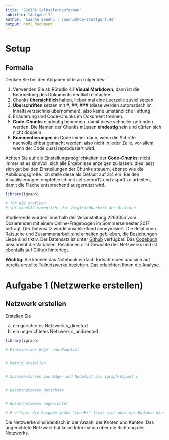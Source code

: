 ```yaml
---
title: "226305 Selbstlernaufgaben"
subtitle: "Aufgabe 1"
author: "Swaran Sandhu | sandhu@hdm-stuttgart.de"
output: html_document
---
```


# Setup

## Formalia

Denken Sie bei den Abgaben bitte an folgendes:

1.  Verwenden Sie ab RStudio 4.1 **Visual Markdown**, dann ist die
    Bearbeitung des Dokuments deutlich einfacher.
2.  Chunks **übersichtlich** halten, lieber mal eine Leerzeile zuviel
    setzen.
3.  **Überschriften** setzen mit #, ##, \### (diese werden automatisch
    im Inhaltsverzeichnis übernommen), also keine umständliche Fettung
4.  Erläuterung und Code-Chunks im Dokument trennen.
5.  **Code-Chunks** eindeutig benennen, damit diese schneller gefunden
    werden. Die Namen der Chunks müssen **eindeutig** sein und dürfen
    sich nicht doppeln.
6.  **Kommentierungen** im Code immer dann, wenn die Schritte
    nachvollziehbar gemacht werden: also nicht in jeder Zeile, vor allem
    wenn der Code quasi reproduziert wird.

Achten Sie auf die Einstellungsmöglichkeiten der **Code-Chunks**: nicht
immer ist es sinnvoll, sich alle Ergebnisse anzeigen zu lassen: dies
lässt sich gut bei den Einstellungen der Chunks steuern, ebenso wie die
Abbildungsgröße. Ich stelle diese als Default auf 3:4 ein. Bei den
Visualisierungen empfehle ich mit set.seed=12 und asp=0 zu arbeiten,
damit die Fläche entsprechend ausgenutzt wird.

```r
library(igraph)

# für die Grafiken
# set.seed=12 ermöglicht die Vergleichbarkeit der Grafiken
```

Studierende wurden innerhalb der Veranstaltung 226305a vom Dozierenden
mit einem Online-Fragebogen im Sommersemester 2017 befragt. Der
Datensatz wurde anschließend anonymisiert. Die Relationen Ratsuche und
Zusammenarbeit sind erhalten geblieben, die Beziehungen Liebe sind
fiktiv. Der Datensatz ist unter
[Github](https://github.com/hdm-crpr/226305/tree/master/data/crpr2)
verfügbar. Das
[Codebuch](https://github.com/hdm-crpr/226305/blob/master/data/crpr2/codebuch.md)
beschreibt die Variablen, Relationen und Gewichte des Netzwerks und ist
ebenfalls auf Github hinterlegt.

**Wichtig**: Sie können das Notebook einfach fortschreiben und sich auf
bereits erstellte Teilnetzwerke beziehen. Das erleichtert Ihnen die
Analyse.

# Aufgabe 1 (Netzwerke erstellen)

## Netzwerk erstellen

Erstellen Sie

a)  ein gerichtetes Netzwerk s_directed\
b)  ein ungerichtetes Netzwerk s_undirected

```r

library(igraph)

# Einlesen der Edge- und Nodelist


# Matrix erstellen


# Zusammenführen von Edge- und Nodelist als igraph-Objekt s


# Gesamtnetzwerk gerichtet


# Gesamtnetzwerk ungerichtet

```

```r

# Pro-Tipp: die Ausgabe jedes "chunks" lässt sich über das Rädchen direkt unter der Chunk-Beschreibung einstellen. Hier habe ich die Bildfläche auf 4 auf 6 Inches eingestellt, d.h. das Netzwerk wird automatisch auf eine Fläche von 4 auf 6 Inches geplottet. Für den Anfang empfehle ich immer bei Netzwerken bis 50 Knoten mit dem Kamada-Kawai Algorithmus zu arbeiten, weil hier die Knoten immer an die gleiche Position gesetzt werden und wir dadurch Abweichungen besser erkennen können.


```

Die Netzwerke sind identisch in der Anzahl der Knoten und Kanten. Das
ungerichtete Netzwerk hat keine Information über die Richtung des
Netzwerks.
